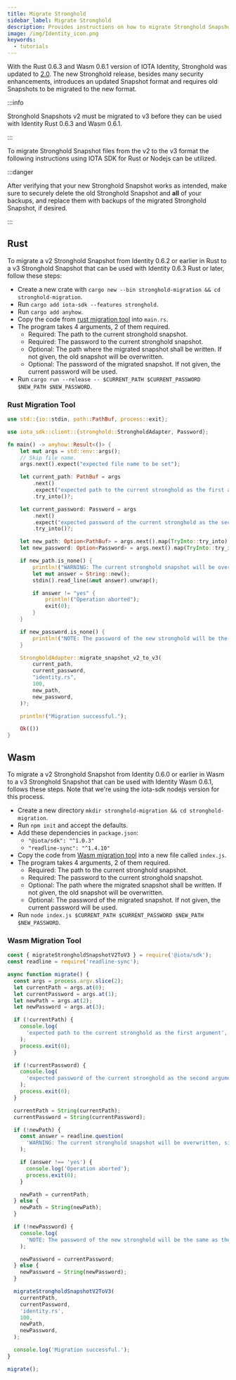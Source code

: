 ```yaml
---
title: Migrate Stronghold
sidebar_label: Migrate Stronghold
description: Provides instructions on how to migrate Stronghold Snapshot files from v2 to v3
image: /img/Identity_icon.png
keywords:
  - tutorials
---
```


With the Rust 0.6.3 and Wasm 0.6.1 version of IOTA Identity, Stronghold was updated to [2.0](https://github.com/iotaledger/stronghold.rs/releases/tag/iota-stronghold-v2.0.0). The new Stronghold release, besides many security enhancements, introduces an updated Snapshot format and requires old Snapshots to be migrated to the new format.

:::info

Stronghold Snapshots v2 must be migrated to v3 before they can be used with Identity Rust 0.6.3 and Wasm 0.6.1.

:::

To migrate Stronghold Snapshot files from the v2 to the v3 format the following instructions using IOTA SDK for Rust or Nodejs can be utilized.

:::danger

After verifying that your new Stronghold Snapshot works as intended, make sure to securely delete the old Stronghold Snapshot and **all** of your backups, and replace them with backups of the migrated Stronghold Snapshot, if desired.

:::

## Rust

To migrate a v2 Stronghold Snapshot from Identity 0.6.2 or earlier in Rust to a v3 Stronghold Snapshot that can be used with Identity 0.6.3 Rust or later, follow these steps:

- Create a new crate with `cargo new --bin stronghold-migration && cd stronghold-migration`.
- Run `cargo add iota-sdk --features stronghold`.
- Run `cargo add anyhow`.
- Copy the code from [rust migration tool](#rust-migration-tool) into `main.rs`.
- The program takes 4 arguments, 2 of them required.
  - Required: The path to the current stronghold snapshot.
  - Required: The password to the current stronghold snapshot.
  - Optional: The path where the migrated snapshot shall be written. If not given, the old snapshot will be overwritten.
  - Optional: The password of the migrated snapshot. If not given, the current password will be used.
- Run `cargo run --release -- $CURRENT_PATH $CURRENT_PASSWORD $NEW_PATH $NEW_PASSWORD`.

### Rust Migration Tool

```rust
use std::{io::stdin, path::PathBuf, process::exit};

use iota_sdk::client::{stronghold::StrongholdAdapter, Password};

fn main() -> anyhow::Result<()> {
    let mut args = std::env::args();
    // Skip file name.
    args.next().expect("expected file name to be set");

    let current_path: PathBuf = args
        .next()
        .expect("expected path to the current stronghold as the first argument")
        .try_into()?;

    let current_password: Password = args
        .next()
        .expect("expected password of the current stronghold as the second argument")
        .try_into()?;

    let new_path: Option<PathBuf> = args.next().map(TryInto::try_into).transpose()?;
    let new_password: Option<Password> = args.next().map(TryInto::try_into).transpose()?;

    if new_path.is_none() {
        println!("WARNING: The current stronghold snapshot will be overwritten, since no new path was given. Enter `yes` to continue");
        let mut answer = String::new();
        stdin().read_line(&mut answer).unwrap();

        if answer != "yes" {
            println!("Operation aborted");
            exit(0);
        }
    }

    if new_password.is_none() {
        println!("NOTE: The password of the new stronghold will be the same as the current one.");
    }

    StrongholdAdapter::migrate_snapshot_v2_to_v3(
        current_path,
        current_password,
        "identity.rs",
        100,
        new_path,
        new_password,
    )?;

    println!("Migration successful.");

    Ok(())
}
```

## Wasm

To migrate a v2 Stronghold Snapshot from Identity 0.6.0 or earlier in Wasm to a v3 Stronghold Snapshot that can be used with Identity Wasm 0.6.1, follows these steps. Note that we're using the iota-sdk nodejs version for this process.

- Create a new directory `mkdir stronghold-migration && cd stronghold-migration`.
- Run `npm init` and accept the defaults.
- Add these dependencies in `package.json`:
  - `"@iota/sdk": "^1.0.3"`
  - `"readline-sync": "^1.4.10"`
- Copy the code from [Wasm migration tool](#wasm-migration-tool) into a new file called `index.js`.
- The program takes 4 arguments, 2 of them required.
  - Required: The path to the current stronghold snapshot.
  - Required: The password to the current stronghold snapshot.
  - Optional: The path where the migrated snapshot shall be written. If not given, the old snapshot will be overwritten.
  - Optional: The password of the migrated snapshot. If not given, the current password will be used.
- Run `node index.js $CURRENT_PATH $CURRENT_PASSWORD $NEW_PATH $NEW_PASSWORD`.

### Wasm Migration Tool

```javascript
const { migrateStrongholdSnapshotV2ToV3 } = require('@iota/sdk');
const readline = require('readline-sync');

async function migrate() {
  const args = process.argv.slice(2);
  let currentPath = args.at(0);
  let currentPassword = args.at(1);
  let newPath = args.at(2);
  let newPassword = args.at(3);

  if (!currentPath) {
    console.log(
      'expected path to the current stronghold as the first argument',
    );
    process.exit(0);
  }

  if (!currentPassword) {
    console.log(
      'expected password of the current stronghold as the second argument',
    );
    process.exit(0);
  }

  currentPath = String(currentPath);
  currentPassword = String(currentPassword);

  if (!newPath) {
    const answer = readline.question(
      'WARNING: The current stronghold snapshot will be overwritten, since no new path was given. Enter `yes` to continue\n',
    );

    if (answer !== 'yes') {
      console.log('Operation aborted');
      process.exit(0);
    }

    newPath = currentPath;
  } else {
    newPath = String(newPath);
  }

  if (!newPassword) {
    console.log(
      'NOTE: The password of the new stronghold will be the same as the current one.',
    );

    newPassword = currentPassword;
  } else {
    newPassword = String(newPassword);
  }

  migrateStrongholdSnapshotV2ToV3(
    currentPath,
    currentPassword,
    'identity.rs',
    100,
    newPath,
    newPassword,
  );

  console.log('Migration successful.');
}

migrate();
```
